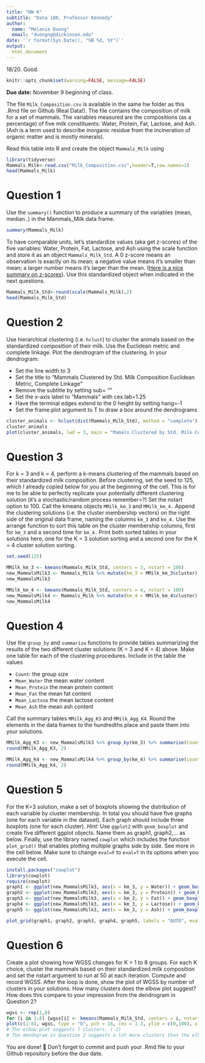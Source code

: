 ```yaml
---
title: "HW 6"
subtitle: "Data 180, Professor Kennedy"
author: 
  name: "Melanie Duong"
  email: "duongng@dickinson.edu"
date: '`r format(Sys.Date(), "%B %d, %Y")`'
output: 
  html_document
---
```

18/20. Good. 
```r
knitr::opts_chunk$set(warning=FALSE, message=FALSE)
```

**Due date:** November 9 beginning of class.


The file `Milk_Composition.csv` is available in the same hw folder as this .Rmd file on Github (Real Data!). The file contains the composition of milk for a set of mammals. The variables measured are the compositions (as a percentage) of five milk constituents: Water, Protein, Fat, Lactose, and Ash. (Ash is a term used to describe inorganic residue from the incineration of organic matter and is mostly minerals).

Read this table into R and create the object `Mammals_Milk` using

```r
library(tidyverse)
Mammals_Milk<-read.csv("Milk_Composition.csv",header=T,row.names=1)
head(Mammals_Milk)
```

# Question 1
Use the `summary()` function to produce a summary of the variables (mean, median..) in the Mammals_Milk data frame.

```r
summary(Mammals_Milk)
```

To have comparable units, let's standardize values (aka get z-scores) of the five variables: Water, Protein, Fat, Lactose, and Ash using the scale function and store it as an object `Mammals_Milk_Std`. A 0 z-score means an observation is exactly on its mean; a negative value means it's smaller than mean; a larger number means it's larger than the mean. ([Here is a nice summary on z-scores](https://www.simplypsychology.org/z-score.html)). Use this standardized object when indicated in the next questions. 

```r
Mammals_Milk_Std<-round(scale(Mammals_Milk),2)
head(Mammals_Milk_Std)
```
# Question 2
Use hierarchical clustering (i.e. `hclust`) to cluster the animals based on the standardized composition of their milk. Use the Euclidean metric and complete linkage. Plot the dendrogram of the clustering. In your dendrogram: 

*	Set the line width to 3
*	Set the title to “Mammals Clustered by Std. Milk Composition \n Euclidean Metric, Complete Linkage”
*	Remove the subtitle by setting sub= ""
*	Set the x-axis label to “Mammals” with cex.lab=1.25
*	Have the terminal edges extend to the 0 height by setting hang=-1
*	Set the frame.plot argument to T to draw a box around the dendrograms

```r
cluster_animals <- hclust(dist(Mammals_Milk_Std), method = "complete")
cluster_animals
plot(cluster_animals, lwd = 3, main = "Mamals Clustered by Std. Milk Composition \n Euclidean Metric, Complete Linkage", xlabs = "Mammals", cex.lab = 1.25, hang = -1, frame.plot = TRUE)
```

# Question 3
For k = 3 and k = 4, perform a k-means clustering of the mammals based on their standardized milk composition. Before clustering, set the seed to 125, which I already copied below for you at the beginning of the cell. This is for me to be able to perfectly replicate your potentially different clustering solution (it's a stochastic/random process remember>?) Set the nstart option to 100. Call the kmeans objects `MMilk_km_3` and `MMilk_km_4.` Append the clustering solutions (i.e. the cluster membership vectors) on the right side of the original data frame, naming the columns `km_3` and `km_4.` Use the arrange function to sort this table on the cluster membership columns, first for `km_3` and a second time for `km_4.` Print both sorted tables in your solutions here, one for the K = 3 solution sorting and a second one for the K = 4 cluster solution sorting.

```r
set.seed(125)

MMilk_km_3 <- kmeans(Mammals_Milk_Std, centers = 3, nstart = 100)
new_MammalsMilk3 <- Mammals_Milk %>% mutate(km_3 = MMilk_km_3$cluster) %>% arrange(km_3)
new_MammalsMilk3

MMilk_km_4 <- kmeans(Mammals_Milk_Std, centers = 4, nstart = 100)
new_MammalsMilk4 <- Mammals_Milk %>% mutate(km_4 = MMilk_km_4$cluster) %>% arrange(km_4)
new_MammalsMilk4

```

# Question 4
Use the `group_by` and `summarize` functions to provide tables summarizing the results of the two different cluster solutions (K = 3 and K = 4) above. Make one table for each of the clustering procedures. Include in the table the values

*	`Count`: the group size
*	`Mean_Water` the mean water content
*	`Mean_Protein` the mean protein content
*	`Mean_Fat` the mean fat content
*	`Mean_Lactose` the mean lactose content
*	`Mean_Ash` the mean ash content

Call the summary tables `MMilk_Agg_K3` and `MMilk_Agg_K4`. Round the elements in the data frames to the hundredths place and paste them into your solutions.

```r
MMilk_Agg_K3 <- new_MammalsMilk3 %>% group_by(km_3) %>% summarise(Count = n(), Mean_Water = mean(Water), Mean_Protein = mean(Protein), Mean_Fat = mean(Fat), Mean_Lactose = mean(Lactose), Mean_Ash = mean(Ash))
round(MMilk_Agg_K3, 2)

MMilk_Agg_K4 <- new_MammalsMilk4 %>% group_by(km_4) %>% summarise(count = n(), Mean_Water = mean(Water), Mean_Protein = mean(Protein), Mean_Fat = mean(Fat), Mean_Lactose = mean(Lactose), Mean_Ash = mean(Ash))
round(MMilk_Agg_K4, 2)
```
# Question 5
For the K=3 solution, make a set of boxplots showing the distribution of each variable by cluster membership. In total you should have five graphs (one for each variable in the dataset). Each graph should include three boxplots (one for each cluster). *Hint:* Use `ggplot2` with `geom_boxplot` and create five different ggplot objects. Name them as graph1, graph2,... as below. Finally, use the library named `cowplot` which includes the function `plot_grid()` that enables plotting multiple graphs side by side. See more in the cell below. Make sure to change `eval=F` to `eval=T` in its options when you execute the cell.

```r
install.packages("cowplot")
library(cowplot)
require(cowplot)
graph1 <- ggplot(new_MammalsMilk3, aes(x = km_3, y = Water)) + geom_boxplot()
graph2 <- ggplot(new_MammalsMilk3, aes(x = km_3, y = Protein)) + geom_boxplot()
graph3 <- ggplot(new_MammalsMilk3, aes(x = km_3, y = Fat)) + geom_boxplot()
graph4 <- ggplot(new_MammalsMilk3, aes(x = km_3, y = Lactose)) + geom_boxplot()
graph5 <- ggplot(new_MammalsMilk3, aes(x = km_3, y = Ash)) + geom_boxplot()

plot_grid(graph1, graph2, graph3, graph4, graph5, labels = "AUTO", eval = T)
```

# Question 6
Create a plot showing how WGSS changes for K = 1 to 8 groups. For each K choice, cluster the mammals based on their standardized milk composition and set the nstart argument to run at 50 at each iteration. Compute and record WGSS. After the loop is done, show the plot of WGSS by number of clusters in your solutions. How many clusters does the elbow plot suggest? How does this compare to your impression from the dendrogram in Question 2?

```r
wgss <- rep(1,8)
for (i in 1:8) {wgss[i] <- kmeans(Mammals_Milk_Std, centers = i, nstart = 50)$tot.withinss}
plot(c(1:8), wgss, type = "b", pch = 16, cex = 1.3, ylim = c(0,100), xlab = "Number of Groups", ylab = "WGSS")
# The elbow plot suggests 7 clusters. (-1)
# The dendogram in Question 2 suggests a lot more clusters than the elbow plot. How many? (-1)
```


You are done! 🏁 Don't forget to commit and push your .Rmd file to your Github repository before the due date.


